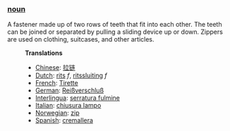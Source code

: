 ===[[noun]]===
A fastener made up of two rows of teeth that fit into each other. The teeth can be joined or separated by pulling a sliding device up or down. Zippers are used on clothing, suitcases, and other articles.

:'''Translations'''
:*[[Chinese]]: [[拉链]]
:*[[Dutch]]: [[rits]] ''f'', [[ritssluiting]] ''f''
:*[[French]]: [[Tirette]] 
:*[[German]]: [[Reißverschluß]]
:*[[Interlingua]]: [[serratura fulmine]]
:*[[Italian]]: [[chiusura lampo]]
:*[[Norwegian]]: [[zip]]
:*[[Spanish]]: [[cremallera]]